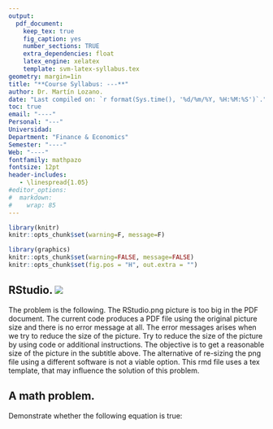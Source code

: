 ```yaml
---
output: 
  pdf_document:
    keep_tex: true
    fig_caption: yes
    number_sections: TRUE
    extra_dependencies: float
    latex_engine: xelatex
    template: svm-latex-syllabus.tex
geometry: margin=1in
title: "**Course Syllabus: ---**"
author: Dr. Martín Lozano.
date: "Last compiled on: `r format(Sys.time(), '%d/%m/%Y, %H:%M:%S')`."
toc: true
email: "----"
Personal: "---"
Universidad:
Department: "Finance & Economics"
Semester: "----"
Web: "----"
fontfamily: mathpazo
fontsize: 12pt
header-includes:
   - \linespread{1.05}
#editor_options: 
#  markdown: 
#    wrap: 85
---
```


```r
library(knitr)
knitr::opts_chunk$set(warning=F, message=F)
```

```r
library(graphics)
knitr::opts_chunk$set(warning=FALSE, message=FALSE)
knitr::opts_chunk$set(fig.pos = "H", out.extra = "")
```

## RStudio. ![](Rstudio.png)

The problem is the following. The RStudio.png picture is too big in the PDF document. The current code produces a PDF file using the original picture size and there is no error message at all. The error messages arises when we try to reduce the size of the picture. Try to reduce the size of the picture by using code or additional instructions. The objective is to get a reasonable size of the picture in the subtitle above. The alternative of re-sizing the png file using a different software is not a viable option. This rmd file uses a tex template, that may influence the solution of this problem. 

## A math problem.

Demonstrate whether the following equation is true:
```{=tex}
\begin{equation}\label{eq:eq1}
ln(e)+(sin^2x+cos^2x) > \sum^{\infty}_{n=0}1/2^n
\end{equation}
```
